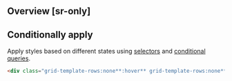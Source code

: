 ## Overview [sr-only]
<Overview/>

## Conditionally apply
Apply styles based on different states using [selectors](/docs/state-selectors) and [conditional queries](/docs/conditional-queries).
```html
<div class="grid-template-rows:none**:hover** grid-template-rows:none**@sm** grid-template-rows:none**@dark** grid-template-rows:none**@print**">…</div>
```

